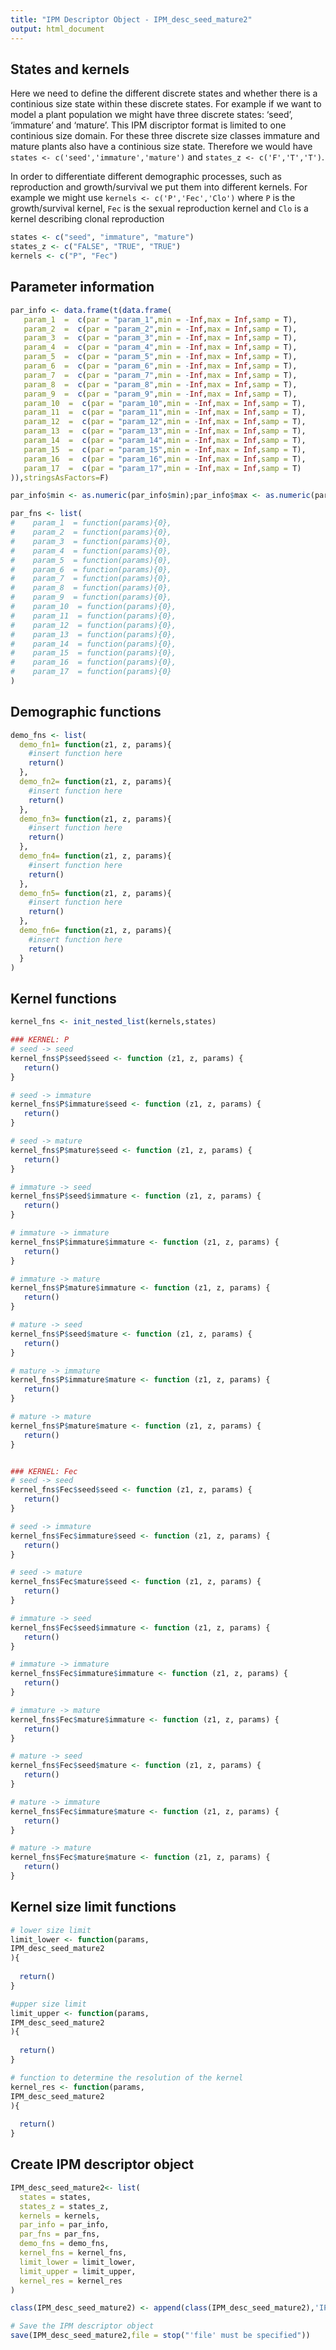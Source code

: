 ```yaml
---
title: "IPM Descriptor Object - IPM_desc_seed_mature2"
output: html_document
---
```


## States and kernels

Here we need to define the different discrete states and whether there is a continious size state within these discrete states. For example if we want to model a plant population we might have three discrete states: 'seed', 'immature' and 'mature'. This IPM discriptor format is limited to one continious size domain. For these three discrete size classes immature and mature plants also have a continious size state. Therefore we would have `states <- c('seed','immature','mature')` and `states_z <- c('F','T','T')`.

In order to differentiate different demographic processes, such as reproduction and growth/survival we put them into different kernels. For example we might use `kernels <- c('P','Fec','Clo')` where `P` is the growth/survival kernel, `Fec` is the sexual reproduction kernel and `Clo` is a kernel describing clonal reproduction

```r
states <- c("seed", "immature", "mature")
states_z <- c("FALSE", "TRUE", "TRUE")
kernels <- c("P", "Fec")
```

## Parameter information

```r
par_info <- data.frame(t(data.frame(
   param_1  =  c(par = "param_1",min = -Inf,max = Inf,samp = T),
   param_2  =  c(par = "param_2",min = -Inf,max = Inf,samp = T),
   param_3  =  c(par = "param_3",min = -Inf,max = Inf,samp = T),
   param_4  =  c(par = "param_4",min = -Inf,max = Inf,samp = T),
   param_5  =  c(par = "param_5",min = -Inf,max = Inf,samp = T),
   param_6  =  c(par = "param_6",min = -Inf,max = Inf,samp = T),
   param_7  =  c(par = "param_7",min = -Inf,max = Inf,samp = T),
   param_8  =  c(par = "param_8",min = -Inf,max = Inf,samp = T),
   param_9  =  c(par = "param_9",min = -Inf,max = Inf,samp = T),
   param_10  =  c(par = "param_10",min = -Inf,max = Inf,samp = T),
   param_11  =  c(par = "param_11",min = -Inf,max = Inf,samp = T),
   param_12  =  c(par = "param_12",min = -Inf,max = Inf,samp = T),
   param_13  =  c(par = "param_13",min = -Inf,max = Inf,samp = T),
   param_14  =  c(par = "param_14",min = -Inf,max = Inf,samp = T),
   param_15  =  c(par = "param_15",min = -Inf,max = Inf,samp = T),
   param_16  =  c(par = "param_16",min = -Inf,max = Inf,samp = T),
   param_17  =  c(par = "param_17",min = -Inf,max = Inf,samp = T)
)),stringsAsFactors=F)

par_info$min <- as.numeric(par_info$min);par_info$max <- as.numeric(par_info$max)

par_fns <- list(
#    param_1  = function(params){0},
#    param_2  = function(params){0},
#    param_3  = function(params){0},
#    param_4  = function(params){0},
#    param_5  = function(params){0},
#    param_6  = function(params){0},
#    param_7  = function(params){0},
#    param_8  = function(params){0},
#    param_9  = function(params){0},
#    param_10  = function(params){0},
#    param_11  = function(params){0},
#    param_12  = function(params){0},
#    param_13  = function(params){0},
#    param_14  = function(params){0},
#    param_15  = function(params){0},
#    param_16  = function(params){0},
#    param_17  = function(params){0}
)
```

## Demographic functions


```r
demo_fns <- list(
  demo_fn1= function(z1, z, params){
    #insert function here
    return()
  },
  demo_fn2= function(z1, z, params){
    #insert function here
    return()
  },
  demo_fn3= function(z1, z, params){
    #insert function here
    return()
  },
  demo_fn4= function(z1, z, params){
    #insert function here
    return()
  },
  demo_fn5= function(z1, z, params){
    #insert function here
    return()
  },
  demo_fn6= function(z1, z, params){
    #insert function here
    return()
  }
)
```

## Kernel functions

```r
kernel_fns <- init_nested_list(kernels,states)

### KERNEL: P
# seed -> seed
kernel_fns$P$seed$seed <- function (z1, z, params) {
   return()
}

# seed -> immature
kernel_fns$P$immature$seed <- function (z1, z, params) {
   return()
}

# seed -> mature
kernel_fns$P$mature$seed <- function (z1, z, params) {
   return()
}

# immature -> seed
kernel_fns$P$seed$immature <- function (z1, z, params) {
   return()
}

# immature -> immature
kernel_fns$P$immature$immature <- function (z1, z, params) {
   return()
}

# immature -> mature
kernel_fns$P$mature$immature <- function (z1, z, params) {
   return()
}

# mature -> seed
kernel_fns$P$seed$mature <- function (z1, z, params) {
   return()
}

# mature -> immature
kernel_fns$P$immature$mature <- function (z1, z, params) {
   return()
}

# mature -> mature
kernel_fns$P$mature$mature <- function (z1, z, params) {
   return()
}


### KERNEL: Fec
# seed -> seed
kernel_fns$Fec$seed$seed <- function (z1, z, params) {
   return()
}

# seed -> immature
kernel_fns$Fec$immature$seed <- function (z1, z, params) {
   return()
}

# seed -> mature
kernel_fns$Fec$mature$seed <- function (z1, z, params) {
   return()
}

# immature -> seed
kernel_fns$Fec$seed$immature <- function (z1, z, params) {
   return()
}

# immature -> immature
kernel_fns$Fec$immature$immature <- function (z1, z, params) {
   return()
}

# immature -> mature
kernel_fns$Fec$mature$immature <- function (z1, z, params) {
   return()
}

# mature -> seed
kernel_fns$Fec$seed$mature <- function (z1, z, params) {
   return()
}

# mature -> immature
kernel_fns$Fec$immature$mature <- function (z1, z, params) {
   return()
}

# mature -> mature
kernel_fns$Fec$mature$mature <- function (z1, z, params) {
   return()
}

```
## Kernel size limit functions

```r
# lower size limit
limit_lower <- function(params,
IPM_desc_seed_mature2
){
  
  return()
}

#upper size limit
limit_upper <- function(params,
IPM_desc_seed_mature2
){
  
  return()
}

# function to determine the resolution of the kernel
kernel_res <- function(params,
IPM_desc_seed_mature2
){
  
  return()
}
```

## Create IPM descriptor object

```r
IPM_desc_seed_mature2<- list(
  states = states,
  states_z = states_z,
  kernels = kernels,
  par_info = par_info,
  par_fns = par_fns,
  demo_fns = demo_fns,
  kernel_fns = kernel_fns,
  limit_lower = limit_lower,
  limit_upper = limit_upper,
  kernel_res = kernel_res
)

class(IPM_desc_seed_mature2) <- append(class(IPM_desc_seed_mature2),'IPM_descriptor')

# Save the IPM descriptor object
save(IPM_desc_seed_mature2,file = stop("'file' must be specified"))
```
